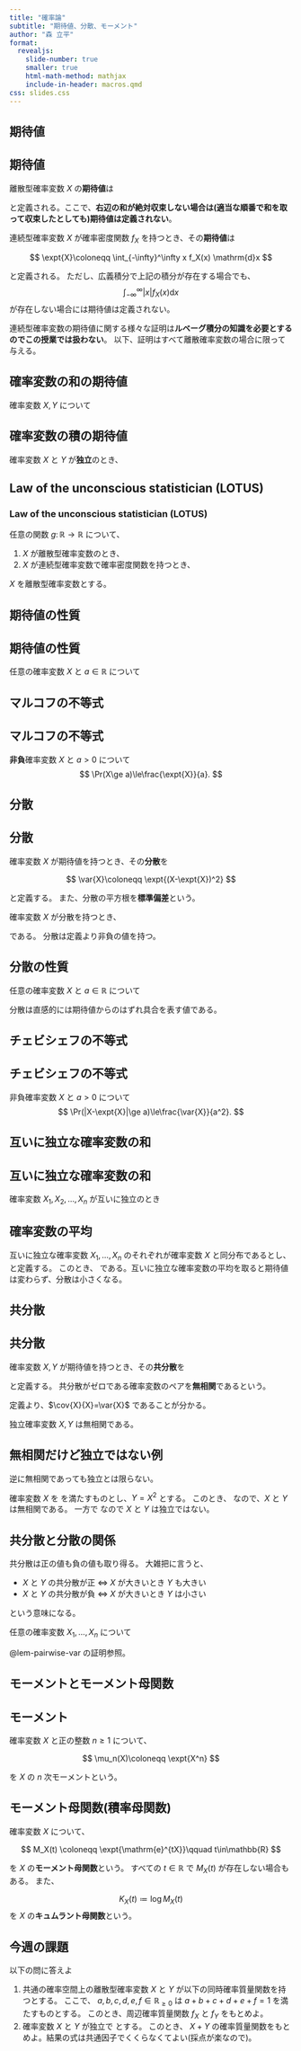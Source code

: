 ```yaml
---
title: "確率論"
subtitle: "期待値、分散、モーメント"
author: "森 立平"
format:
  revealjs:
    slide-number: true
    smaller: true
    html-math-method: mathjax
    include-in-header: macros.qmd
css: slides.css
---
```


## 期待値

::: {#def-exp}
## 期待値

離散型確率変数 $X$ の**期待値**は

\begin{align*}
\expt{X}
% &= \sum_{\omega \in \Omega} X(\omega) P(\{\omega\})\\
%&= \sum_{x\in \mathrm{Image}(X)} x P(\{\omega\mid X(\omega)=x\})\\
&\coloneqq \sum_{x\in \mathrm{Image}(X)} x \Pr(X=x)\\
&= \sum_{x\in \mathrm{Image}(X)} x f_X(x)
\end{align*}

と定義される。ここで、**右辺の和が絶対収束しない場合は(適当な順番で和を取って収束したとしても)期待値は定義されない**。

連続型確率変数 $X$ が確率密度関数 $f_X$ を持つとき、その**期待値**は

$$
\expt{X}\coloneqq \int_{-\infty}^\infty x f_X(x) \mathrm{d}x
$$

と定義される。
ただし、広義積分で上記の積分が存在する場合でも、
$$
\int_{-\infty}^\infty |x| f_X(x) \mathrm{d}x
$$
が存在しない場合には期待値は定義されない。
:::

連続型確率変数の期待値に関する様々な証明は**ルベーグ積分の知識を必要とするのでこの授業では扱わない**。
以下、証明はすべて離散確率変数の場合に限って与える。

## 確率変数の和の期待値

::: {#lem-exp-sum}
確率変数 $X,\,Y$ について
\begin{align*}
\expt{X+Y}&=\expt{X}+\expt{Y}.
\end{align*}
:::
::: {.proof}
\begin{align*}
\expt{X+Y} &= \sum_{z} z f_{X+Y}(z)\\
&= \sum_{z} z \sum_x f_{X,\,Y}(x, z-x)\\
&= \sum_{x,\,y} (x+y) f_{X,\,Y}(x, y)\qquad (y=z-x)\\
&= \sum_{x,\,y} xf_{X,\,Y}(x,y) + \sum_{y,\,y} yf_{X,\,Y}(x,y)\\
&= \sum_{x} xf_{X}(x) + \sum_{y} yf_{Y}(y)\\
&= \expt{X} + \expt{Y}.
\end{align*}
:::

## 確率変数の積の期待値

::: {#lem-exp-prod}
確率変数 $X$ と $Y$ が**独立**のとき、
\begin{align*}
\expt{XY}&=\expt{X}\,\expt{Y}.
\end{align*}
:::
::: {.proof}
\begin{align*}
\expt{XY} &= \sum_{z} z f_{XY}(z)\\
&= \sum_{z} z \sum_{x\ne 0}f_{X,\,Y}(x,z/x)\\
&= \sum_{z} z \sum_{x\ne 0}f_{X}(x)f_Y(z/x)\\
&= \sum_{x\ne 0,\, y} xy f_{X}(x)f_Y(y)\qquad(y=z/x)\\
&= \sum_{x,\, y} xy f_{X}(x)f_Y(y)\\
&= \left(\sum_{x} xf_{X}(x)\right)\left(\sum_y yf_Y(y)\right)\\
&= \expt{X}\,\expt{Y}
\end{align*}
:::

## Law of the unconscious statistician (LOTUS)
::: {#lem-lotus}
### Law of the unconscious statistician (LOTUS)
任意の関数 $g\colon\mathbb{R}\to\mathbb{R}$ について、

1. $X$ が離散型確率変数のとき、
\begin{align*}
\expt{g(X)} &= \sum_{x} g(x) f_X(x).
\end{align*}
1. $X$ が連続型確率変数で確率密度関数を持つとき、
\begin{align*}
\expt{g(X)} &= \int_{-\infty}^\infty g(x) f_X(x) \mathrm{d}x.
\end{align*}
:::
::: {.proof}
$X$ を離散型確率変数とする。
\begin{align*}
\expt{g(X)}
%&= \sum_{x} x f_{g(X)}(x)\\
&= \sum_{x} x \Pr(g(X) = x)\\
&= \sum_{x} x \Pr(\{\omega\in\Omega\mid g(X(\omega)) = x\})\\
&= \sum_{x} x \Pr\left(\bigcup_{y\in\mathrm{Image}(X)\colon\, g(y) = x}\{\omega\in\Omega\mid X(\omega) = y\}\right)\\
&= \sum_{x}\sum_{y\in\mathrm{Image}(X)\colon\, g(y) = x} x \Pr\left(\{\omega\in\Omega\mid X(\omega) = y\}\right)\\
&= \sum_{y\in\mathrm{Image}(X)} g(y) f_X(y).
\end{align*}
:::

## 期待値の性質
::: {#prp-exp}
## 期待値の性質

任意の確率変数 $X$ と $a\in\mathbb{R}$ について
\begin{align*}
\expt{X+a} &= \expt{X}+a\\
\expt{aX} &= a\expt{X}.
\end{align*}
:::

## マルコフの不等式
::: {#thm-markov}
## マルコフの不等式

**非負**確率変数 $X$ と $a>0$ について
$$
\Pr(X\ge a)\le\frac{\expt{X}}{a}.
$$
:::
::: {.proof}
\begin{align*}
\expt{X} &= \sum_{x\in \mathrm{Image}(X)} f_X(x) x\\
&= \sum_{\mathrm{Image}(X)\colon\, x\ge a} f_X(x) x + \sum_{\mathrm{Image}(X)\colon\, x < a} f_X(x) x\\
&\ge \sum_{\mathrm{Image}(X)\colon\, x\ge a} f_X(x) x\qquad\qquad (\Pr(X\ge 0)=1)\\
&\ge \sum_{\mathrm{Image}(X)\colon\, x\ge a} f_X(x) a\\
&= \Pr(X\ge a) a.
\end{align*}
:::

## 分散
::: {#def-var}
## 分散

確率変数 $X$ が期待値を持つとき、その**分散**を

$$
\var{X}\coloneqq  \expt{(X-\expt{X})^2}
$$

と定義する。
また、分散の平方根を**標準偏差**という。
:::

確率変数 $X$ が分散を持つとき、

\begin{align*}
\var{X} &= \expt{(X-\expt{X})^2}\\
&= \expt{X^2-2X\expt{X}+\expt{X}^2}\\
&= \expt{X^2}-2\expt{X}\expt{X}+\expt{X}^2\\
&= \expt{X^2}-\expt{X}^2
\end{align*}

である。
分散は定義より非負の値を持つ。

::: {#prp-var}
## 分散の性質

任意の確率変数 $X$ と $a\in\mathbb{R}$ について
\begin{align*}
\var{X+a} &= \var{X}\\
\var{aX} &= a^2\var{X}.
\end{align*}
:::

分散は直感的には期待値からのはずれ具合を表す値である。

## チェビシェフの不等式
::: {#thm-chebyshev}
## チェビシェフの不等式

非負確率変数 $X$ と $a>0$ について
$$
\Pr(|X-\expt{X}|\ge a)\le\frac{\var{X}}{a^2}.
$$
:::
::: {.proof}
\begin{align*}
\Pr(|X-\expt{X}|\ge a)&= \Pr((X-\expt{X})^2\ge a^2)\\
&\le
\frac{\expt{(X-\expt{X})^2}}{a^2} = \frac{\var{X}}{a^2}.
\end{align*}
:::

## 互いに独立な確率変数の和
::: {#lem-pairwise-var}
## 互いに独立な確率変数の和

確率変数 $X_1,\,X_2,\dotsc,X_n$ が互いに独立のとき

\begin{align*}
\var{X_1+\dotsb+X_n} &= \var{X_1} +\dotsb + \var{X_n}.
\end{align*}
:::
::: {.proof}
\begin{align*}
\var{X_1+\dotsb+X_n} &= \expt{\left((X_1+\dotsb+X_n) - \expt{X_1+\dotsb+X_n}\right)^2}\\
&= \expt{\left((X_1- \expt{X_1}) + \dotsb + (X_n-\expt{X_n})\right)^2}\\
&= \expt{\sum_i (X_i- \expt{X_i})^2  + 2\sum_{i < j}\left(X_i-\expt{X_i}\right)\left(X_j-\expt{X_j}\right)}\\
&= \sum_i \expt{(X_i- \expt{X_i})^2} +  2\sum_{i < j}\expt{\left(X_i-\expt{X_i}\right)\left(X_j-\expt{X_j}\right)}\\
&= \sum_i \expt{(X_i- \expt{X_i})^2} +  2\sum_{i < j}\expt{X_i-\expt{X_i}}\expt{X_j-\expt{X_j}}\\
&= \sum_i \expt{(X_i- \expt{X_i})^2}
=\sum_i \var{X_i}.
\end{align*}
:::

## 確率変数の平均
::: {#exm-pairwise}
互いに独立な確率変数 $X_1,\dotsc,X_n$ のそれぞれが確率変数 $X$ と同分布であるとし、
\begin{align*}
Y&\coloneqq \frac1{n} (X_1+\dotsb+X_n)
\end{align*}
と定義する。
このとき、
\begin{align*}
\expt{Y} &= \expt{X}\\
\var{Y} &= \frac1{n}\var{X}
\end{align*}
である。互いに独立な確率変数の平均を取ると期待値は変わらず、分散は小さくなる。
:::

## 共分散
::: {#def-exp}
## 共分散

確率変数 $X,Y$ が期待値を持つとき、その**共分散**を

\begin{align*}
\cov{X}{Y} &\coloneqq \expt{(X-\expt{X})(Y-\expt{Y})}\\
&= \expt{XY}-\expt{X}\,\expt{Y}
\end{align*}

と定義する。
共分散がゼロである確率変数のペアを**無相関**であるという。
:::

定義より、$\cov{X}{X}=\var{X}$ であることが分かる。

::: {#prp-ind-cov}
独立確率変数 $X,Y$ は無相関である。
:::

## 無相関だけど独立ではない例
逆に無相関であっても独立とは限らない。

::: {#exm-ind-cov}
確率変数 $X$ を
\begin{align*}
f_X(0)= f_X(+1)= f_X(-1)= \frac13
\end{align*}
を満たすものとし、$Y=X^2$ とする。
このとき、
\begin{align*}
\cov{X}{Y} &= \expt{XY} - \expt{X}\expt{Y}\\
&= \expt{X^3} - \expt{X}\expt{X^2}\\
&= \expt{X} - \expt{X}\expt{X^2}\\
&= \expt{X}(1-\expt{X^2})\\
&= 0
\end{align*}
なので、$X$ と $Y$ は無相関である。
一方で
\begin{align*}
f_{Y}(0) &= \frac13&
f_{Y}(1) &= \frac23\\
f_{X,\,Y}(0, 0) &= \frac13&
f_{X,\,Y}(1, 1) &= \frac13&
f_{X,\,Y}(-1, 1) &= \frac13&
\end{align*}
なので $X$ と $Y$ は独立ではない。
:::

## 共分散と分散の関係

共分散は正の値も負の値も取り得る。
大雑把に言うと、

* $X$ と $Y$ の共分散が正 $\iff$ $X$ が大きいとき $Y$ も大きい
* $X$ と $Y$ の共分散が負 $\iff$ $X$ が大きいとき $Y$ は小さい

という意味になる。


::: {#lem-var-sum}
任意の確率変数 $X_1,\dotsc,X_n$ について
\begin{align*}
\var{\sum_i X_i} &= \sum_i \var{X_i} + 2\sum_{i < j} \cov{X_i}{X_j}.
\end{align*}
:::
::: {.proof}
@lem-pairwise-var の証明参照。
:::

## モーメントとモーメント母関数

::: {#def-moment}
## モーメント

確率変数 $X$ と正の整数 $n\ge 1$ について、

$$
\mu_n(X)\coloneqq \expt{X^n}
$$

を $X$ の $n$ 次モーメントという。
:::

::: {#def-mg}
## モーメント母関数(積率母関数)

確率変数 $X$ について、

$$
M_X(t) \coloneqq \expt{\mathrm{e}^{tX}}\qquad t\in\mathbb{R}
$$

を $X$ の**モーメント母関数**という。
すべての $t\in\mathbb{R}$ で $M_X(t)$ が存在しない場合もある。
また、

$$
K_X(t) \coloneqq \log M_X(t)
$$
を $X$ の**キュムラント母関数**という。
:::


## 今週の課題


以下の問に答えよ

::: {.wide-list}

1.
共通の確率空間上の離散型確率変数 $X$ と $Y$ が以下の同時確率質量関数を持つとする。
\begin{align*}
f_{X,\,Y}(0,\,0) &= a,&
f_{X,\,Y}(0,\,1) &= b,&
f_{X,\,Y}(0,\,2) &= c,\\
f_{X,\,Y}(1,\,0) &= d,&
f_{X,\,Y}(1,\,1) &= e,&
f_{X,\,Y}(1,\,2) &= f
\end{align*}
ここで、 $a,b,c,d,e,f\in\mathbb{R}_{\ge 0}$ は $a+b+c+d+e+f=1$ を満たすものとする。
このとき、周辺確率質量関数 $f_X$ と $f_Y$ をもとめよ。
1. 確率変数 $X$ と $Y$ が独立で
\begin{align*}
 X&\sim\mathrm{Ber}(p)& p\in[0,1]\\
 Y&\sim\mathrm{Poisson}(\lambda)& \lambda > 0
\end{align*}
  とする。
このとき、 $X+Y$ の確率質量関数をもとめよ。結果の式は共通因子でくくらなくてよい(採点が楽なので)。

:::
